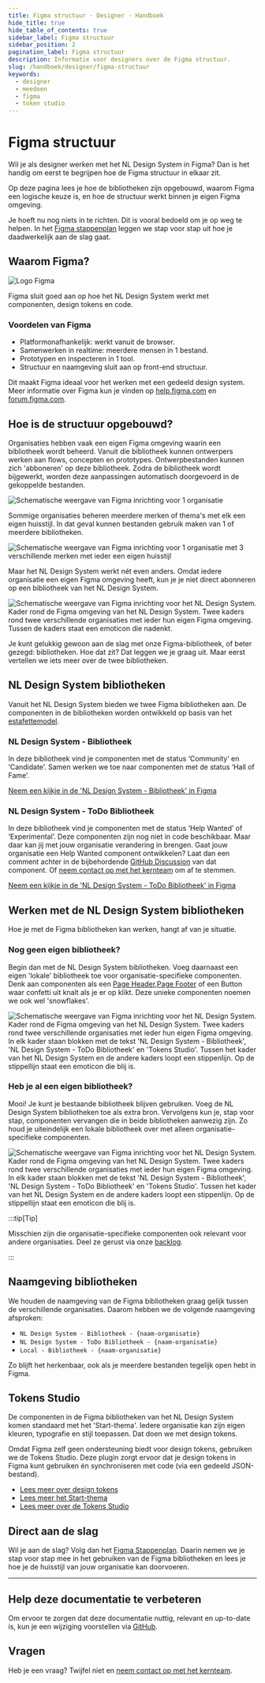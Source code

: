 ```yaml
---
title: Figma structuur · Designer · Handboek
hide_title: true
hide_table_of_contents: true
sidebar_label: Figma structuur
sidebar_position: 2
pagination_label: Figma structuur
description: Informatie voor designers over de Figma structuur.
slug: /handboek/designer/figma-structuur
keywords:
  - designer
  - meedoen
  - figma
  - token studio
---
```


# Figma structuur

Wil je als designer werken met het NL Design System in Figma? Dan is het handig om eerst te begrijpen hoe de Figma structuur in elkaar zit.

Op deze pagina lees je hoe de bibliotheken zijn opgebouwd, waarom Figma een logische keuze is, en hoe de structuur werkt binnen je eigen Figma omgeving.

Je hoeft nu nog niets in te richten. Dit is vooral bedoeld om je op weg te helpen. In het [Figma stappenplan](/handboek/designer/figma-stappenplan) leggen we stap voor stap uit hoe je daadwerkelijk aan de slag gaat.

## Waarom Figma?

![Logo Figma](https://raw.githubusercontent.com/nl-design-system/documentatie/assets/meedoen_designers_figma_figma-logo.png)

Figma sluit goed aan op hoe het NL Design System werkt met componenten, design tokens en code.

### Voordelen van Figma

- Platformonafhankelijk: werkt vanuit de browser.
- Samenwerken in realtime: meerdere mensen in 1 bestand.
- Prototypen en inspecteren in 1 tool.
- Structuur en naamgeving sluit aan op front-end structuur.

Dit maakt Figma ideaal voor het werken met een gedeeld design system. Meer informatie over Figma kun je vinden op [help.figma.com](https://help.figma.com/) en [forum.figma.com](https://forum.figma.com/).

## Hoe is de structuur opgebouwd?

Organisaties hebben vaak een eigen Figma omgeving waarin een bibliotheek wordt beheerd. Vanuit die bibliotheek kunnen ontwerpers werken aan flows, concepten en prototypes. Ontwerpbestanden kunnen zich 'abboneren' op deze bibliotheek. Zodra de bibliotheek wordt bijgewerkt, worden deze aanpassingen automatisch doorgevoerd in de gekoppelde bestanden.

![Schematische weergave van Figma inrichting voor 1 organisatie](https://raw.githubusercontent.com/nl-design-system/documentatie/assets/meedoen_designers_figma_single-org-single-brand.png)

Sommige organisaties beheren meerdere merken of thema's met elk een eigen huisstijl. In dat geval kunnen bestanden gebruik maken van 1 of meerdere bibliotheken.

![Schematische weergave van Figma inrichting voor 1 organisatie met 3 verschillende merken met ieder een eigen huisstijl](https://raw.githubusercontent.com/nl-design-system/documentatie/assets/meedoen_designers_figma_single-org-multi-brand.png)

Maar het NL Design System werkt nét even anders. Omdat iedere organisatie een eigen Figma omgeving heeft, kun je je niet direct abonneren op een bibliotheek van het NL Design System.

![Schematische weergave van Figma inrichting voor het NL Design System. Kader rond de Figma omgeving van het NL Design System. Twee kaders rond twee verschillende organisaties met ieder hun eigen Figma omgeving. Tussen de kaders staat een emoticon die nadenkt.](https://raw.githubusercontent.com/nl-design-system/documentatie/assets/meedoen_designers_figma_nlds-question.png)

Je kunt gelukkig gewoon aan de slag met onze Figma-bibliotheek, of beter gezegd: bibliotheken. Hoe dat zit? Dat leggen we je graag uit. Maar eerst vertellen we iets meer over de twee bibliotheken.

## NL Design System bibliotheken

Vanuit het NL Design System bieden we twee Figma bibliotheken aan. De componenten in de bibliotheken worden ontwikkeld op basis van het [estafettemodel](/handboek/estafettemodel).

### NL Design System - Bibliotheek

In deze bibliotheek vind je componenten met de status ‘Community’ en ‘Candidate’. Samen werken we toe naar componenten met de status ‘Hall of Fame’.

[Neem een kijkje in de 'NL Design System - Bibliotheek' in Figma](https://www.figma.com/design/FqAr99wvrlHxTJYAHkFRQN/NL-Design-System---Bibliotheek?node-id=197-664&t=t25LHoMjEkUZyEi1-1)

### NL Design System - ToDo Bibliotheek

In deze bibliotheek vind je componenten met de status ‘Help Wanted’ of ‘Experimental’. Deze componenten zijn nog niet in code beschikbaar. Maar daar kan jij met jouw organisatie verandering in brengen. Gaat jouw organisatie een Help Wanted component ontwikkelen? Laat dan een comment achter in de bijbehordende [GitHub Discussion](https://github.com/orgs/nl-design-system/discussions/categories/component-suggestions) van dat component. Of [neem contact op met het kernteam](/project/kernteam) om af te stemmen.

[Neem een kijkje in de 'NL Design System - ToDo Bibliotheek' in Figma](https://www.figma.com/design/42KfIBw43pwLxv2tE7oRzg/NL-Design-System---ToDo-Bibliotheek?node-id=3047-14&t=fpA32yYLXZpVB6tb-1)

## Werken met de NL Design System bibliotheken

Hoe je met de Figma bibliotheken kan werken, hangt af van je situatie.

### Nog geen eigen bibliotheek?

Begin dan met de NL Design System bibliotheken. Voeg daarnaast een eigen 'lokale' bibliotheek toe voor organisatie-specifieke componenten. Denk aan componenten als een [Page Header](/page-header),[Page Footer](/page-footer) of een Button waar confetti uit knalt als je er op klikt. Deze unieke componenten noemen we ook wel 'snowflakes'.

![Schematische weergave van Figma inrichting voor het NL Design System. Kader rond de Figma omgeving van het NL Design System. Twee kaders rond twee verschillende organisaties met ieder hun eigen Figma omgeving. In elk kader staan blokken met de tekst 'NL Design System - Bibliotheek', 'NL Design System - ToDo Bibliotheek' en 'Tokens Studio'. Tussen het kader van het NL Design System en de andere kaders loopt een stippenlijn. Op de stippellijn staat een emoticon die blij is.](https://raw.githubusercontent.com/nl-design-system/documentatie/assets/meedoen_designers_figma_structuur-nlds-happy.png)

### Heb je al een eigen bibliotheek?

Mooi! Je kunt je bestaande bibliotheek blijven gebruiken. Voeg de NL Design System bibliotheken toe als extra bron. Vervolgens kun je, stap voor stap, componenten vervangen die in beide bibliotheken aanwezig zijn. Zo houd je uiteindelijk een lokale bibliotheek over met alleen organisatie-specifieke componenten.

![Schematische weergave van Figma inrichting voor het NL Design System. Kader rond de Figma omgeving van het NL Design System. Twee kaders rond twee verschillende organisaties met ieder hun eigen Figma omgeving. In elk kader staan blokken met de tekst 'NL Design System - Bibliotheek', 'NL Design System - ToDo Bibliotheek' en 'Tokens Studio'. Tussen het kader van het NL Design System en de andere kaders loopt een stippenlijn. Op de stippellijn staat een emoticon die blij is.](https://raw.githubusercontent.com/nl-design-system/documentatie/assets/meedoen_designers_figma_structuur-local.png)

:::tip[Tip]

Misschien zijn die organisatie-specifieke componenten ook relevant voor andere organisaties. Deel ze gerust via onze [backlog](https://github.com/nl-design-system/backlog).

:::

## Naamgeving bibliotheken

We houden de naamgeving van de Figma bibliotheken graag gelijk tussen de verschillende organisaties. Daarom hebben we de volgende naamgeving afsproken:

- `NL Design System - Bibliotheek - {naam-organisatie}`
- `NL Design System - ToDo Bibliotheek - {naam-organisatie}`
- `Local - Bibliotheek - {naam-organisatie}`

Zo blijft het herkenbaar, ook als je meerdere bestanden tegelijk open hebt in Figma.

## Tokens Studio

De componenten in de Figma bibliotheken van het NL Design System komen standaard met het 'Start-thema'. Iedere organisatie kan zijn eigen kleuren, typografie en stijl toepassen. Dat doen we met design tokens.

Omdat Figma zelf geen ondersteuning biedt voor design tokens, gebruiken we de Tokens Studio. Deze plugin zorgt ervoor dat je design tokens in Figma kunt gebruiken én synchroniseren met code (via een gedeeld JSON-bestand).

- [Lees meer over design tokens](/handboek/huisstijl/design-tokens)
- [Lees meer het Start-thema](/handboek/huisstijl/themas/start-thema)
- [Lees meer over de Tokens Studio](https://tokens.studio/)

## Direct aan de slag

Wil je aan de slag? Volg dan het [Figma Stappenplan](/handboek/designer/figma-stappenplan). Daarin nemen we je stap voor stap mee in het gebruiken van de Figma bibliotheken en lees je hoe je de huisstijl van jouw organisatie kan doorvoeren.

---

## Help deze documentatie te verbeteren

Om ervoor te zorgen dat deze documentatie nuttig, relevant en up-to-date is, kun je een wijziging voorstellen via [GitHub](https://github.com/nl-design-system/documentatie).

## Vragen

Heb je een vraag? Twijfel niet en [neem contact op met het kernteam](/project/kernteam).
